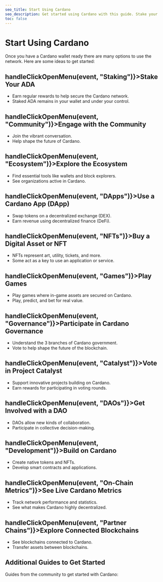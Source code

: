 ```yaml
---
seo_title: Start Using Cardano
seo_description: Get started using Cardano with this guide. Stake your ADA, make transactions, explore DApps, trade NFTs and tokens, delegate to a dRep, and more.
toc: false
---
```



# Start Using Cardano

Once you have a Cardano wallet ready there are many options to use the network. Here are some ideas to get started:

<h2 className="nx-font-semibold nx-tracking-tight nx-text-slate-900 dark:nx-text-slate-100 nx-mt-8 nx-text-2xl cursor-pointer hover:underline" onClick={() => handleClickOpenMenu(event, "Staking")}>Stake Your ADA</h2>

- Earn regular rewards to help secure the Cardano network.
- Staked ADA remains in your wallet and under your control.

<h2 className="nx-font-semibold nx-tracking-tight nx-text-slate-900 dark:nx-text-slate-100 nx-mt-8 nx-text-2xl cursor-pointer hover:underline" onClick={() => handleClickOpenMenu(event, "Community")}>Engage with the Community</h2>

- Join the vibrant conversation.
- Help shape the future of Cardano.

<h2 className="nx-font-semibold nx-tracking-tight nx-text-slate-900 dark:nx-text-slate-100 nx-mt-8 nx-text-2xl cursor-pointer hover:underline" onClick={() => handleClickOpenMenu(event, "Ecosystem")}>Explore the Ecosystem</h2>

- Find essential tools like wallets and block explorers.
- See organizations active in Cardano.

<h2 className="nx-font-semibold nx-tracking-tight nx-text-slate-900 dark:nx-text-slate-100 nx-mt-8 nx-text-2xl cursor-pointer hover:underline" onClick={() => handleClickOpenMenu(event, "DApps")}>Use a Cardano App (DApp)</h2>

- Swap tokens on a decentralized exchange (DEX).
- Earn revenue using decentralized finance (DeFi).


<h2 className="nx-font-semibold nx-tracking-tight nx-text-slate-900 dark:nx-text-slate-100 nx-mt-8 nx-text-2xl cursor-pointer hover:underline" onClick={() => handleClickOpenMenu(event, "NFTs")}>Buy a Digital Asset or NFT</h2>

- NFTs represent art, utility, tickets, and more.
- Some act as a key to use an application or service.

<h2 className="nx-font-semibold nx-tracking-tight nx-text-slate-900 dark:nx-text-slate-100 nx-mt-8 nx-text-2xl cursor-pointer hover:underline" onClick={() => handleClickOpenMenu(event, "Games")}>Play Games</h2>

- Play games where in-game assets are secured on Cardano.
- Play, predict, and bet for real value.

<h2 className="nx-font-semibold nx-tracking-tight nx-text-slate-900 dark:nx-text-slate-100 nx-mt-8 nx-text-2xl cursor-pointer hover:underline" onClick={() => handleClickOpenMenu(event, "Governance")}>Participate in Cardano Governance</h2>

- Understand the 3 branches of Cardano government.
- Vote to help shape the future of the blockchain.

<h2 className="nx-font-semibold nx-tracking-tight nx-text-slate-900 dark:nx-text-slate-100 nx-mt-8 nx-text-2xl cursor-pointer hover:underline" onClick={() => handleClickOpenMenu(event, "Catalyst")}>Vote in Project Catalyst</h2>

- Support innovative projects building on Cardano.
- Earn rewards for participating in voting rounds.

<h2 className="nx-font-semibold nx-tracking-tight nx-text-slate-900 dark:nx-text-slate-100 nx-mt-8 nx-text-2xl cursor-pointer hover:underline" onClick={() => handleClickOpenMenu(event, "DAOs")}>Get Involved with a DAO</h2>

- DAOs allow new kinds of collaboration.
- Participate in collective decision-making.

<h2 className="nx-font-semibold nx-tracking-tight nx-text-slate-900 dark:nx-text-slate-100 nx-mt-8 nx-text-2xl cursor-pointer hover:underline" onClick={() => handleClickOpenMenu(event, "Development")}>Build on Cardano</h2>

- Create native tokens and NFTs.
- Develop smart contracts and applications.

<h2 className="nx-font-semibold nx-tracking-tight nx-text-slate-900 dark:nx-text-slate-100 nx-mt-8 nx-text-2xl cursor-pointer hover:underline" onClick={() => handleClickOpenMenu(event, "On-Chain Metrics")}>See Live Cardano Metrics</h2>

- Track network performance and statistics.
- See what makes Cardano highly decentralized.

<h2 className="nx-font-semibold nx-tracking-tight nx-text-slate-900 dark:nx-text-slate-100 nx-mt-8 nx-text-2xl cursor-pointer hover:underline" onClick={() => handleClickOpenMenu(event, "Partner Chains")}>Explore Connected Blockchains</h2>

- See blockchains connected to Cardano.
- Transfer assets between blockchains.

## Additional Guides to Get Started

Guides from the community to get started with Cardano:

<DefaultDataTable projects={builders} filterBy="cardano_guide_additional" />
